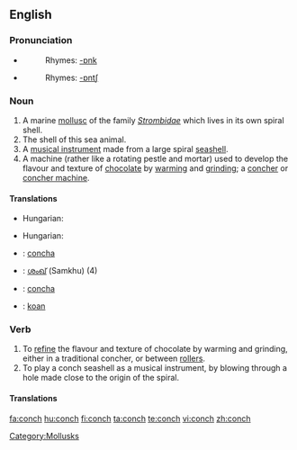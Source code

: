 {{wikipedia}}
==English==

===Pronunciation===
*{{IPA|/kɑnk/}}
*:Rhymes: [[Rhymes:English:-ɒnk|-ɒnk]]
*{{IPA|/kɑntʃ/}}
*:Rhymes: [[Rhymes:English:-ɒntʃ|-ɒntʃ]]

===Noun===
{{en-noun|conches|pl2=conchs}}

# A marine [[mollusc]] of the family ''[[Strombidae]]'' which lives in its own spiral shell.
# The shell of this sea animal.
# A [[musical instrument]] made from a large spiral [[seashell]].
# A machine (rather like a rotating pestle and mortar) used to develop the flavour and texture of [[chocolate]] by [[warming]] and [[grinding]]; a [[concher]] or [[concher machine]].

====Translations====
{{trans-top|a marine mollusc}}
*Hungarian: {{t|hu|kagyló}}
{{trans-mid}}
{{trans-bottom}}

{{trans-top|the shell of this sea animal}}
*Hungarian: {{t|hu|kagylóhéj}}
{{trans-mid}}
{{trans-bottom}}

{{trans-top|a musical instrument}}
{{trans-mid}}
{{trans-bottom}}

{{trans-top|a machine}}
{{trans-mid}}
{{trans-bottom}}

{{checktrans-top}}
*{{ttbc|Interlingua}}: [[concha]]
*{{ttbc|Malayalam}}: [[ശംഖ്]] (Samkhu) (4)
*{{ttbc|Spanish}}: [[concha]]
*{{ttbc|Volapük}}: [[koan]]
{{checktrans-bottom}}

===Verb===
{{en-verb|conches|conching|conched}}

# To [[refine]] the flavour and texture of chocolate by warming and grinding, either in a traditional concher, or between [[roller]]s.
# To play a conch seashell as a musical instrument, by blowing through a hole made close to the origin of the spiral.

====Translations====
{{trans-top|to refine the flavour of chocolate}}
{{trans-mid}}
{{trans-bottom}}

{{trans-top|to play a conch seashell}}
{{trans-mid}}
{{trans-bottom}}

[[Category:Mollusks]]

[[fa:conch]]
[[hu:conch]]
[[fi:conch]]
[[ta:conch]]
[[te:conch]]
[[vi:conch]]
[[zh:conch]]